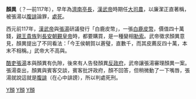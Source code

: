 '''顏異'''（？—前117年），早年為[[濟南|濟南]][[亭長|亭長]]，[[漢武帝|漢武帝]]時期任[[大司農|大司農]]，以廉潔正直著稱，被張湯以[[腹誹|腹誹]]論罪，[[處死|處死]]。

西元前117年，[[漢武帝|漢武帝]]與[[張湯|張湯]]研議發行「白鹿皮幣」，一張[[白鹿皮幣|白鹿皮幣]]，價值四十萬錢，[[親王|親王]][[貴族|貴族]]到[[長安|長安]][[朝覲|朝覲]][[皇帝|皇帝]]時，都要購買，是一種變相[[勒索|勒索]]。武帝徵求顏異意見，顏異提出了不同看法：「今王侯朝賀以蒼璧，直數千，而其皮薦反四十萬，本末不相稱。」武帝大不高與。

[[酷吏|酷吏]][[張湯|張湯]]本與顏異有仇隙，後來有人告發顏異[[反政府|反政府]]，武帝讓張湯審理顏異一案。張湯查出，顏異與賓客交談，賓客批評政府，顏不回答，但稍微動了一下嘴唇，張湯就說這就是[[腹誹|腹誹]]（在心中誹謗），所以判處死刑。

[[category:西漢政治人物|Y顏]]
[[category:漢朝被處決者|Y顏]]
[[category:前117年逝世|Y顏]]